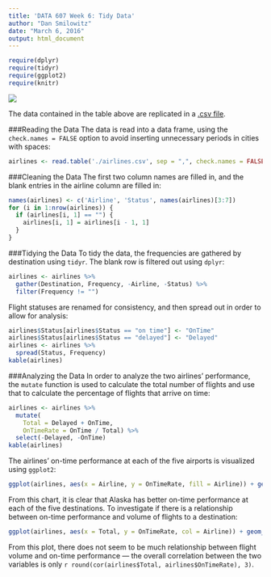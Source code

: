 ```yaml
---
title: 'DATA 607 Week 6: Tidy Data'
author: "Dan Smilowitz"
date: "March 6, 2016"
output: html_document
---
```


```r
require(dplyr)
require(tidyr)
require(ggplot2)
require(knitr)
```

![](./airlines.png)

The data contained in the table above are replicated in a [.csv file](https://raw.githubusercontent.com/dsmilo/DATA607/master/airlines.csv).

###Reading the Data
The data is read into a data frame, using the `check.names = FALSE` option to avoid inserting unnecessary periods in cities with spaces:
```r
airlines <- read.table('./airlines.csv', sep = ",", check.names = FALSE, header = TRUE, stringsAsFactors = FALSE)
```

###Cleaning the Data
The first two column names are filled in, and the blank entries in the airline column are filled in:
```r
names(airlines) <- c('Airline', 'Status', names(airlines)[3:7])
for (i in 1:nrow(airlines)) {
  if (airlines[i, 1] == "") {
    airlines[i, 1] = airlines[i - 1, 1]
  }
}
```

###Tidying the Data
To tidy the data, the frequencies are gathered by destination using `tidyr`.  The blank row is filtered out using `dplyr`:
```r
airlines <- airlines %>%
  gather(Destination, Frequency, -Airline, -Status) %>%
  filter(Frequency != "")
```

Flight statuses are renamed for consistency, and then spread out in order to allow for analysis:
```r
airlines$Status[airlines$Status == "on time"] <- "OnTime"
airlines$Status[airlines$Status == "delayed"] <- "Delayed"
airlines <- airlines %>% 
  spread(Status, Frequency)
kable(airlines)
```

###Analyzing the Data
In order to analyze the two airlines' performance, the `mutate` function is used to calculate the total number of flights and use that to calculate the percentage of flights that arrive on time:
```r
airlines <- airlines %>% 
  mutate(
    Total = Delayed + OnTime,
    OnTimeRate = OnTime / Total) %>% 
  select(-Delayed, -OnTime)
kable(airlines)
```

The airlines' on-time performance at each of the five airports is visualized using `ggplot2`:
```r
ggplot(airlines, aes(x = Airline, y = OnTimeRate, fill = Airline)) + geom_bar(alpha = 0.5, stat = "identity") + facet_wrap(~ Destination, nrow = 1) + theme(legend.position = "bottom") + scale_x_discrete("", breaks = NULL) + scale_y_continuous("") + ggtitle("\n Airline On-Time Performance\n")
```

From this chart, it is clear that Alaska has better on-time performance at each of the five destinations.  To investigate if there is a relationship between on-time performance and volume of flights to a destination:
```r
ggplot(airlines, aes(x = Total, y = OnTimeRate, col = Airline)) + geom_point(alpha = 0.5) + theme(legend.position = "bottom") + scale_x_continuous("") + scale_y_continuous("") + ggtitle("\n Airline On-Time Performance vs. Flight Volume\n")
```

From this plot, there does not seem to be much relationship between flight volume and on-time performance --- the overall correlation between the two variables is only `r round(cor(airlines$Total, airlines$OnTimeRate), 3)`.